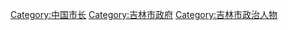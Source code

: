 [[Category:中国市长|Category:中国市长]]
[[Category:吉林市政府|Category:吉林市政府]]
[[Category:吉林市政治人物|Category:吉林市政治人物]]